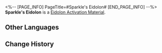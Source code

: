 <%-- [PAGE_INFO]
PageTitle=#Sparkle's Eidolon#
[END_PAGE_INFO] --%>
{{Item Infobox
|id          = 11306
|image       = Item Sparkle's Eidolon.png{{subst:void|<!--$UPLOAD:<<SpriteOutput/ItemFigures/11003.png>-<Item Sparkle's Eidolon.png>-<Item Icons>>-->}}
|type        = Eidolon Activation Material
|invCategory = 
|rarity      = 5
|effect      = 
|description = Material for raising Sparkle's Eidolon Level.
}}
'''Sparkle's Eidolon''' is a [[Eidolon Activation Material]].

==Other Languages==
{{Other Languages
|en   = Sparkle's Eidolon
|zhs  = 【花火】的星魂
|zht  = 【花火】的星魂
|ja   = 「花火」の星魂
|ko   = [스파클]의 성혼
|es   = Eidolon de Sparkle
|fr   = Eidolon de Sparkle
|ru   = Эйдолон Искорки
|th   = Eidolon ของ Sparkle
|vi   = Tinh Hồn Sparkle
|de   = Sparkles Eidolon
|id   = Sparkle's Eidolon
|pt   = Eidolon de Sparkle
}}

==Change History==
{{Change History|2.0}}